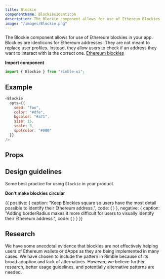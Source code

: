 ```yaml
---
title: Blockie
componentName: BlockiesIdenticon
description: The Blockie component allows for use of Ethereum Blockies in your app.
image: "/images/Blockie.png"
---
```


The Blockie component allows for use of Ethereum blockies in your app. Blockies are identicons for Ethereum addresses. They are not meant to replace user profiles. Instead, they allow users to check if an address they want to interact with is the correct one. [Ethereum blockies](https://github.com/ethereum/blockies "More information about Ethereum blockies")

**Import component**

```jsx
import { Blockie } from "rimble-ui";
```

## Example

```js is=react-live
<Blockie
  opts={{
    seed: "foo",
    color: "#dfe",
    bgcolor: "#a71",
    size: 15,
    scale: 3,
    spotcolor: "#000"
  }}
/>
```

## Props

<PropsTable propMetaData={props.propMetaData} />

## Design guidelines

Some best practice for using `Blockie` in your product.

**Don't make blockies circular**

<DoDont>
  {{
    positive: {
      caption: "Keep Blockies square so users have the most detail possible to identify their Ethereum address.",
      code: (
        <Box mt={3}>
          <Blockie
            opts={{
              seed: "foo",
              color: "#dfe",
              bgcolor: "#a71",
              size: 15,
              scale: 3,
              spotcolor: "#000"
            }}
          />
        </Box>
    )
  },
    negative: {
      caption: "Adding borderRadius makes it more difficult for users to visually identify their Ethereum address.",
        code: (
        <Avatar
          mt={3}
          size="medium"
          src="https://cdn-images-1.medium.com/max/1600/1*6E2bK3gagTUHroxhDsDP1w.jpeg"
        />
        )
      }
  }}
</DoDont>

## Research

We have some anecdotal evidence that blockies are not effectively helping users of Ethereum wallets or dApps as they are being implemented in many cases. We have chosen to include the pattern in Rimble because of its broad adoption and lack of alternatives. However, we believe further research, better usage guidelines, and potentially alternative patterns are needed.
